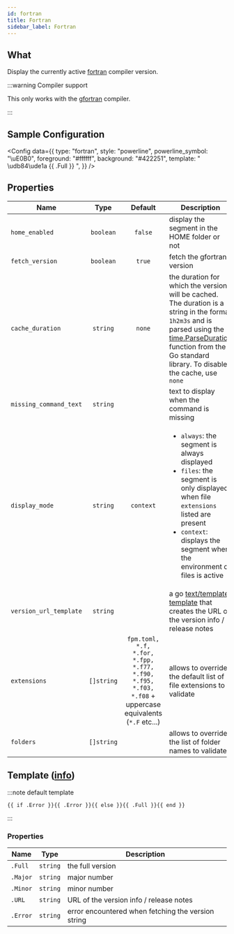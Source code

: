 ```yaml
---
id: fortran
title: Fortran
sidebar_label: Fortran
---
```


## What

Display the currently active [fortran] compiler version.

:::warning Compiler support

This only works with the [gfortran] compiler.

:::

## Sample Configuration


<Config
  data={{
    type: "fortran",
    style: "powerline",
    powerline_symbol: "\uE0B0",
    foreground: "#ffffff",
    background: "#422251",
    template: " \udb84\ude1a {{ .Full }} ",
  }}
/>

## Properties

| Name                   |    Type    |                                                 Default                                                 | Description                                                                                                                                                                                                                          |
| ---------------------- | :--------: | :-----------------------------------------------------------------------------------------------------: | ------------------------------------------------------------------------------------------------------------------------------------------------------------------------------------------------------------------------------------ |
| `home_enabled`         | `boolean`  |                                                 `false`                                                 | display the segment in the HOME folder or not                                                                                                                                                                                        |
| `fetch_version`        | `boolean`  |                                                 `true`                                                  | fetch the gfortran version                                                                                                                                                                                                           |
| `cache_duration`       |  `string`  |                                                 `none`                                                  | the duration for which the version will be cached. The duration is a string in the format `1h2m3s` and is parsed using the [time.ParseDuration] function from the Go standard library. To disable the cache, use `none`              |
| `missing_command_text` |  `string`  |                                                                                                         | text to display when the command is missing                                                                                                                                                                                          |
| `display_mode`         |  `string`  |                                                `context`                                                | <ul><li>`always`: the segment is always displayed</li><li>`files`: the segment is only displayed when file `extensions` listed are present</li><li>`context`: displays the segment when the environment or files is active</li></ul> |
| `version_url_template` |  `string`  |                                                                                                         | a go [text/template][go-text-template] [template][templates] that creates the URL of the version info / release notes                                                                                                                |
| `extensions`           | `[]string` | `fpm.toml, *.f, *.for, *.fpp, *.f77, *.f90, *.f95, *.f03, *.f08` + uppercase equivalents (`*.F` etc...) | allows to override the default list of file extensions to validate                                                                                                                                                                   |
| `folders`              | `[]string` |                                                                                                         | allows to override the list of folder names to validate                                                                                                                                                                              |

## Template ([info][templates])

:::note default template

```template
{{ if .Error }}{{ .Error }}{{ else }}{{ .Full }}{{ end }}
```

:::

### Properties

| Name     | Type     | Description                                        |
| -------- | -------- | -------------------------------------------------- |
| `.Full`  | `string` | the full version                                   |
| `.Major` | `string` | major number                                       |
| `.Minor` | `string` | minor number                                       |
| `.URL`   | `string` | URL of the version info / release notes            |
| `.Error` | `string` | error encountered when fetching the version string |

[go-text-template]: https://golang.org/pkg/text/template/
[templates]: /docs/configuration/templates
[fortran]: https://fortran-lang.org/
[gfortran]: https://fortranwiki.org/fortran/show/GFortran
[time.ParseDuration]: https://golang.org/pkg/time/#ParseDuration
